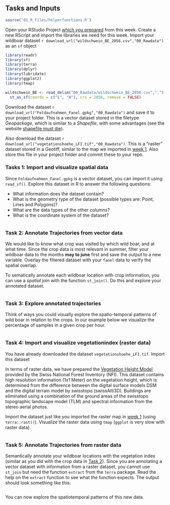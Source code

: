 ## Tasks and Inputs

```r
source('01_R_Files/helperfunctions.R')
```

Open your RStudio Project [which you prepared](#w5-preperation) from this week. Create a new RScript and import the libraries we need for this week. Import your wildboar dataset `r download_url("wildschwein_BE_2056.csv","00_Rawdata")` as an `sf` object

```r
library(readr)
library(sf)
library(terra)
library(dplyr)
library(lubridate)
library(ggplot2)
library(tmap)

wildschwein_BE <- read_delim("00_Rawdata/wildschwein_BE_2056.csv",",") %>%
  st_as_sf(coords = c("E", "N"), crs = 2056, remove = FALSE)
```

Download the dataset `r download_url("Feldaufnahmen_Fanel.gpkg","00_Rawdata")` and save it to your project folder. This is a vector dataset stored in the filetype *Geopackage*, which is similar to a *Shapefile*, with some advantages (see the website [shapefile must die](http://switchfromshapefile.org/)).

Also download the dataset `r download_url("vegetationshoehe_LFI.tif","00_Rawdata")`. This is a "raster" dataset stored in a Geotiff, similar to the map we imported in [week 1](#w1-importing-raster). Also store this file in your project folder and commit these to your repo.


### Tasks 1: Import and visualize spatial data

Since `Feldaufnahmen_Fanel.gpkg` is a vector dataset, you can import it using `read_sf()`. Explore this dataset in R to answer the following questions: 

- What information does the dataset contain? 
- What is the geometry type of the dataset (possible types are: Point, Lines and Polygons)?
- What are the data types of the other columns?
- What is the coordinate system of the dataset?

```r
```


### Task 2: Annotate Trajectories from vector data {#w5-annotate-vector}

We would like to know what crop was visited by which wild boar, and at what time. Since the crop data is most relevant in summer, filter your wildboar data to the months **may to june** first and save the output to a new variable. Overlay the filtered dataset with your `fanel` data to verify the spatial overlap.

To sematically annotate each wildboar location with crop information, you can use a *spatial join* with the function `st_join()`. Do this and explore your annotated dataset. 


```r
```

### Task 3: Explore annotated trajectories

Think of ways you could visually explore the spatio-temporal patterns of wild boar in relation to the crops. In our example below we visualize the percentage of samples in a given crop per hour.


```r
```

### Task 4: Import and visualize vegetationindex (raster data)

You have already downloaded the dataset `vegetationshoehe_LFI.tif`. Import this dataset 

In terms of raster data, we have prepared the [Vegetation Height Model](https://map.geo.admin.ch/index.html?zoom=7&lang=en&topic=ech&bgLayer=ch.swisstopo.pixelkarte-grau&layers_opacity=0.5&layers=ch.bafu.landesforstinventar-vegetationshoehenmodell&E=2570723.63&N=1205388.11) provided by the Swiss National Forest Inventory (NFI). This dataset contains high resolution information (1x1 Meter) on the vegetation height, which is determined from the difference between the digital surface models DSM and the digital terrain model by swisstopo (swissAlti3D). Buildings are eliminated using a combination of the ground areas of the swisstopo topographic landscape model (TLM) and spectral information from the stereo aerial photos. 

Import the dataset just like you imported the raster map in [week 1](#w1-importing-raster) (using `terra::rast()`). Visualize the raster data using `tmap` (`ggplot` is very slow with raster data).

```r
```



### Task 5: Annotate Trajectories from raster data

Semantically annotate your wildboar locations with the vegetation index (similar as you did with the crop data in [Task 2](#w5-annotate-vector)). Since you are annotating a vector dataset with information from a raster dataset, you cannot use `st_join` but need the function `extract` from the `terra` package. Read the help on the `extract` function to see what the function expects. The output should look something like this:

```r

```

You can now explore the spatiotemporal patterns of this new data.

